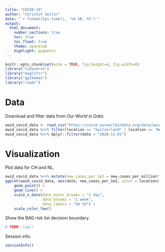 ```yaml
---
title: "COVID-19"
author: "Christof Seiler"
date: "`r format(Sys.time(), '%d %B, %Y')`"
output: 
  html_document:
    number_sections: true
    toc: true
    toc_float: true
    theme: spacelab
    highlight: pygments
---
```


```r
knitr::opts_chunk$set(echo = TRUE, fig.height=4, fig.width=8)
library("tidyverse")
library("magrittr")
library("ggthemes")
library("readr")
```

# Data

Download and filter data from *Our World in Data*.

```r
owid_covid_data <- read_csv("https://covid.ourworldindata.org/data/owid-covid-data.csv")
owid_covid_data %<>% filter(location == "Switzerland" | location == "Netherlands")
owid_covid_data %<>% dplyr::filter(date > "2020-11-01")
```

# Visualization

Plot data for CH and NL.

```r
owid_covid_data %<>% mutate(new_cases_per_1e5 = new_cases_per_million*10)
ggplot(owid_covid_data, aes(date, new_cases_per_1e5, color = location)) + 
    geom_point() +
    geom_line() + 
    scale_x_date(date_minor_breaks = "1 day", 
                 date_breaks = "1 week", 
                 date_labels = "%b %d") +
    scale_color_few()
```

Show the BAG risk list decision boundary.

```r
# TODO: lag()
```

Session info.

```r
sessionInfo()
```
